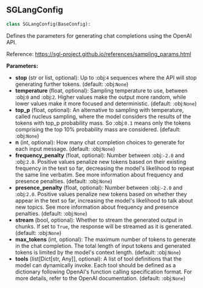 <a id="camel.configs.sglang_config"></a>

<a id="camel.configs.sglang_config.SGLangConfig"></a>

## SGLangConfig

```python
class SGLangConfig(BaseConfig):
```

Defines the parameters for generating chat completions using the
OpenAI API.

Reference: https://sgl-project.github.io/references/sampling_params.html

**Parameters:**

- **stop** (str or list, optional): Up to :obj:`4` sequences where the API will stop generating further tokens. (default: :obj:`None`)
- **temperature** (float, optional): Sampling temperature to use, between :obj:`0` and :obj:`2`. Higher values make the output more random, while lower values make it more focused and deterministic. (default: :obj:`None`)
- **top_p** (float, optional): An alternative to sampling with temperature, called nucleus sampling, where the model considers the results of the tokens with top_p probability mass. So :obj:`0.1` means only the tokens comprising the top 10% probability mass are considered. (default: :obj:`None`)
- **n** (int, optional): How many chat completion choices to generate for each input message. (default: :obj:`None`)
- **frequency_penalty** (float, optional): Number between :obj:`-2.0` and :obj:`2.0`. Positive values penalize new tokens based on their existing frequency in the text so far, decreasing the model's likelihood to repeat the same line verbatim. See more information about frequency and presence penalties. (default: :obj:`None`)
- **presence_penalty** (float, optional): Number between :obj:`-2.0` and :obj:`2.0`. Positive values penalize new tokens based on whether they appear in the text so far, increasing the model's likelihood to talk about new topics. See more information about frequency and presence penalties. (default: :obj:`None`)
- **stream** (bool, optional): Whether to stream the generated output in chunks. If set to `True`, the response will be streamed as it is generated. (default: :obj:`None`)
- **max_tokens** (int, optional): The maximum number of tokens to generate in the chat completion. The total length of input tokens and generated tokens is limited by the model's context length. (default: :obj:`None`)
- **tools** (list[Dict[str, Any]], optional): A list of tool definitions that the model can dynamically invoke. Each tool should be defined as a dictionary following OpenAI's function calling specification format. For more details, refer to the OpenAI documentation. (default: :obj:`None`)
